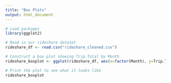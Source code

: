 ```yaml
---
title: "Box Plots"
output: html_document
---
```


```r
# Load packages
library(ggplot2)

# Read in our rideshare dataset
rideshare_df <- read.csv("rideshare_cleaned.csv")
```

```r
# Construct a box plot showing Trip.Total by Month
rideshare_boxplot <- ggplot(rideshare_df, aes(x=factor(Month), y=Trip.Total)) + geom_boxplot()

# Print the plot to see what it looks like
rideshare_boxplot

```
